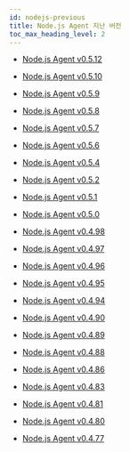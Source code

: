 ```yaml
---
id: nodejs-previous
title: Node.js Agent 지난 버전
toc_max_heading_level: 2
---
```


* [Node.js Agent v0.5.12](nodejs-0_5_12)

* [Node.js Agent v0.5.10](nodejs-0_5_10)

* [Node.js Agent v0.5.9](nodejs-0_5_9)

* [Node.js Agent v0.5.8](nodejs-0_5_8)

* [Node.js Agent v0.5.7](nodejs-0_5_7)

* [Node.js Agent v0.5.6](nodejs-0_5_6)

* [Node.js Agent v0.5.4](nodejs-0_5_4)

* [Node.js Agent v0.5.2](nodejs-0_5_2)

* [Node.js Agent v0.5.1](nodejs-0_5_1)

* [Node.js Agent v0.5.0](nodejs-0_5_0)

* [Node.js Agent v0.4.98](nodejs-0_4_98)

* [Node.js Agent v0.4.97](nodejs-0_4_97)

* [Node.js Agent v0.4.96](nodejs-0_4_96)

* [Node.js Agent v0.4.95](nodejs-0_4_95)

* [Node.js Agent v0.4.94](nodejs-0_4_94)

* [Node.js Agent v0.4.90](nodejs-0_4_90)

* [Node.js Agent v0.4.89](nodejs-0_4_89)

* [Node.js Agent v0.4.88](nodejs-0_4_88)

* [Node.js Agent v0.4.86](nodejs-0_4_86)

* [Node.js Agent v0.4.83](nodejs-0_4_83)

* [Node.js Agent v0.4.81](nodejs-0_4_81)

* [Node.js Agent v0.4.80](nodejs-0_4_80)

* [Node.js Agent v0.4.77](nodejs-0_4_77)